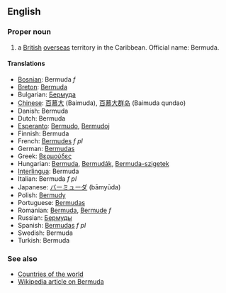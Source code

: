 ==English==

===Proper noun===

# a [[British]] [[overseas]] territory in the Caribbean. Official name: Bermuda.

====Translations====
*[[Bosnian]]: Bermuda ''f''
*[[Breton]]: [[Bermuda]]
*Bulgarian: [[Бермуда]]
*[[Chinese]]: [[百慕大]] (Baimuda), [[百慕大群岛]] (Baimuda qundao)
*Danish: Bermuda
*Dutch: Bermuda
*[[Esperanto]]: [[Bermudo]], [[Bermudoj]]
*Finnish: Bermuda
*French: [[Bermudes]] ''f pl''
*German: [[Bermudas]]
*Greek: [[Βερμούδες]]
*Hungarian: [[Bermuda]], [[Bermudák]], [[Bermuda-szigetek]]
*[[Interlingua]]: Bermuda
*Italian: Bermuda ''f pl''
*Japanese: [[バーミューダ]] (bāmyūda)
*Polish: [[Bermudy]]
*Portuguese: [[Bermudas]]
*Romanian: [[Bermuda]], [[Bermude]] ''f''
*Russian: [[Бермуды]]
*Spanish: [[Bermudas]] ''f pl''
*Swedish: Bermuda
*Turkish: Bermuda

===See also===
*[[Countries of the world]]
*[[en:Bermuda|Wikipedia article on Bermuda]]